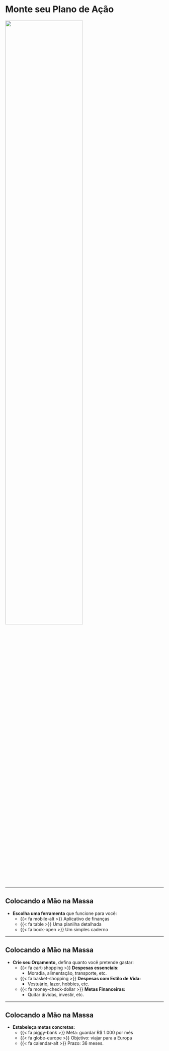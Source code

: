 
# Monte seu Plano de Ação {#maonamassa}

::: {.h-center}
![](imagens/organize4.webp){width="70%"}
:::

---

## Colocando a Mão na Massa

::: {.no-bullets-level-2}
- **Escolha uma ferramenta** que funcione para você:
  - {{< fa mobile-alt >}} Aplicativo de finanças 
  - {{< fa table >}} Uma planilha detalhada
  - {{< fa book-open >}} Um simples caderno
:::

---

## Colocando a Mão na Massa

::: {.no-bullets-level-2}
- **Crie seu Orçamento,** defina quanto você pretende gastar:
  - {{< fa cart-shopping >}} **Despesas essenciais:** 
    - Moradia, alimentação, transporte, etc.
  - {{< fa basket-shopping >}} **Despesas com Estilo de Vida:** 
    - Vestuário, lazer, hobbies, etc.
  - {{< fa money-check-dollar >}} **Metas Financeiras:**
    - Quitar dívidas, investir, etc.
:::

---

## Colocando a Mão na Massa

::: {.no-bullets-level-2}
- **Estabeleça metas concretas:** 
  - {{< fa piggy-bank >}} Meta: guardar R$ 1.000 por mês
  - {{< fa globe-europe >}} Objetivo: viajar para a Europa 
  - {{< fa calendar-alt >}} Prazo: 36 meses.
:::